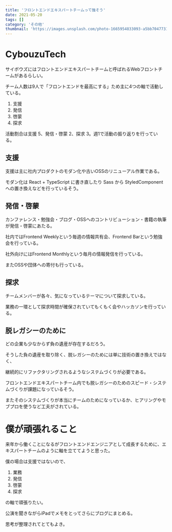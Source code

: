 ```yaml
---
title: 'フロントエンドエキスパートチームって強そう'
date: 2021-05-20
tags: []
category: 'その他'
thumbnail: 'https://images.unsplash.com/photo-1665954833093-a5bb7047731e?crop=entropy&cs=tinysrgb&fit=max&fm=jpg&ixid=MnwzNzQ1NzR8MHwxfHJhbmRvbXx8fHx8fHx8fDE2NjY1MjIwMTU&ixlib=rb-4.0.3&q=80&w=1080'
---
```


# CybouzuTech

サイボウズにはフロントエンドエキスパートチームと呼ばれるWebフロントチームがあるらしい。

チーム人数は9人で「フロントエンドを最高にする」ため主に4つの軸で活動している。

1. 支援
2. 発信
3. 啓蒙
4. 探求

活動割合は支援 5、発信・啓蒙 2、探求 3。週1で活動の振り返りを行っている。

## 支援

支援は主に社内プロダクトのモダン化や古いOSSのリニューアル作業である。

モダン化は React + TypeScript に書き直したり Sass から StyledComponent への置き換えなどを行っているそう。

## 発信・啓蒙

カンファレンス・勉強会・ブログ・OSSへのコントリビューション・書籍の執筆が発信・啓蒙にあたる。

社内ではFrontend Weeklyという毎週の情報共有会、Frontend Barという勉強会を行っている。

社外向けにはFrontend Monthlyという毎月の情報発信を行っている。

またOSSや団体への寄付も行っている。

## 探求

チームメンバーが各々、気になっているテーマについて探求している。

業務の一環として探求時間が確保されていてもくもく会やハッカソンを行っている。

## 脱レガシーのために

どの企業も少なからず負の遺産が存在するだろう。

そうした負の遺産を取り除く、脱レガシーのためには単に技術の置き換えではなく、

継続的にリファクタリングされるようなシステムづくりが必要である。

フロントエンドエキスパートチーム内でも脱レガシーのためのスピード・システムづくりが課題になっているそう。

またそのシステムづくりが本当にチームのためになっているか、ヒアリングやモブプロを使うなど工夫がされている。

# 僕が頑張れること

来年から働くことになるがフロントエンドエンジニアとして成長するために、エキスパートチームのように軸を立ててようと思った。

僕の場合は支援ではないので、

1. 業務
2. 発信
3. 啓蒙
4. 探求

の軸で頑張りたい。

公演を聞きながらiPadでメモをとってさらにブログにまとめる。

思考が整理されてとてもよき。
